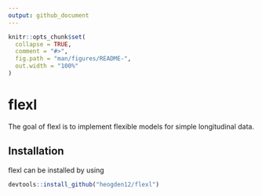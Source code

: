 ```yaml
---
output: github_document
---
```


<!-- README.md is generated from README.Rmd. Please edit that file -->

```r
knitr::opts_chunk$set(
  collapse = TRUE,
  comment = "#>",
  fig.path = "man/figures/README-",
  out.width = "100%"
)
```

# flexl


The goal of flexl is to implement flexible models
for simple longitudinal data.

## Installation

flexl can be installed by using

```r
devtools::install_github("heogden12/flexl")
```

